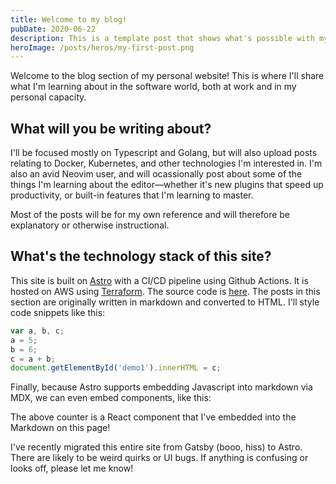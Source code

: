 ```yaml
---
title: Welcome to my blog!
pubDate: 2020-06-22
description: This is a template post that shows what's possible with my blog.
heroImage: /posts/heros/my-first-post.png
---
```


Welcome to the blog section of my personal website! This is where I'll share what I'm learning about in the software world, both at work and in my personal capacity.

## What will you be writing about?

I'll be focused mostly on Typescript and Golang, but will also upload posts relating to Docker, Kubernetes, and other technologies I'm interested in. I'm also an avid Neovim user, and will ocassionally post about some of the things I'm learning about the editor—whether it's new plugins that speed up productivity, or built-in features that I'm learning to master.

Most of the posts will be for my own reference and will therefore be explanatory or otherwise instructional.

## What's the technology stack of this site?

This site is built on <a href="https://www.astro.build">Astro</a> with a CI/CD pipeline using Github Actions. It is hosted on AWS using <a href="https://www.terraform.io/">Terraform</a>. The source code is <a href="https://github.com/harrisoncramer/harrisoncramer.me">here</a>. The posts in this section are originally written in markdown and converted to HTML. I'll style code snippets like this:


```javascript
var a, b, c;
a = 5;
b = 6;
c = a + b;
document.getElementById('demo1').innerHTML = c;
```

Finally, because Astro supports embedding Javascript into markdown via MDX, we can even embed components, like this:

<MyCounter client:load />

The above counter is a React component that I've embedded into the Markdown on this page!

I've recently migrated this entire site from Gatsby (booo, hiss) to Astro. There are likely to be weird quirks or UI bugs. If anything is confusing or looks off, please let me know!
